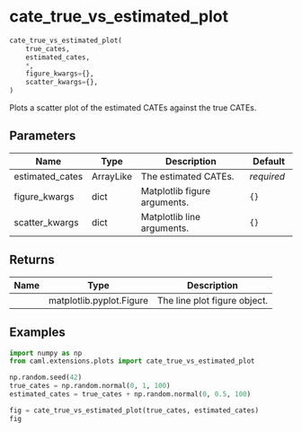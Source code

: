 # cate_true_vs_estimated_plot { #caml.extensions.plots.cate_true_vs_estimated_plot }

```python
cate_true_vs_estimated_plot(
    true_cates,
    estimated_cates,
    *,
    figure_kwargs={},
    scatter_kwargs={},
)
```

Plots a scatter plot of the estimated CATEs against the true CATEs.

## Parameters {.doc-section .doc-section-parameters}

| Name            | Type      | Description                  | Default    |
|-----------------|-----------|------------------------------|------------|
| estimated_cates | ArrayLike | The estimated CATEs.         | _required_ |
| figure_kwargs   | dict      | Matplotlib figure arguments. | `{}`       |
| scatter_kwargs  | dict      | Matplotlib line arguments.   | `{}`       |

## Returns {.doc-section .doc-section-returns}

| Name   | Type                     | Description                  |
|--------|--------------------------|------------------------------|
|        | matplotlib.pyplot.Figure | The line plot figure object. |

## Examples {.doc-section .doc-section-examples}

```python
import numpy as np
from caml.extensions.plots import cate_true_vs_estimated_plot

np.random.seed(42)
true_cates = np.random.normal(0, 1, 100)
estimated_cates = true_cates + np.random.normal(0, 0.5, 100)

fig = cate_true_vs_estimated_plot(true_cates, estimated_cates)
fig
```